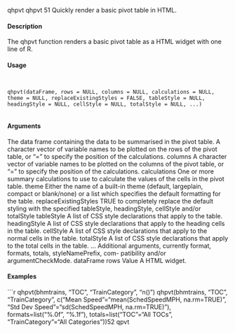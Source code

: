 

qhpvt
qhpvt
51
Quickly render a basic pivot table in HTML.

#### Description

The qhpvt function renders a basic pivot table as a HTML widget with one line of R.

#### Usage
<pre><code>

qhpvt(dataFrame, rows = NULL, columns = NULL, calculations = NULL,
theme = NULL, replaceExistingStyles = FALSE, tableStyle = NULL,
headingStyle = NULL, cellStyle = NULL, totalStyle = NULL, ...)

</code></pre>
#### Arguments

The data frame containing the data to be summarised in the pivot table.
A character vector of variable names to be plotted on the rows of the pivot table,
or "=" to specify the position of the calculations.
columns
A character vector of variable names to be plotted on the columns of the pivot
table, or "=" to specify the position of the calculations.
calculations
One or more summary calculations to use to calculate the values of the cells in
the pivot table.
theme
Either the name of a built-in theme (default, largeplain, compact or blank/none)
or a list which specifies the default formatting for the table.
replaceExistingStyles
TRUE to completely replace the default styling with the specified tableStyle,
headingStyle, cellStyle and/or totalStyle
tableStyle
A list of CSS style declarations that apply to the table.
headingStyle
A list of CSS style declarations that apply to the heading cells in the table.
cellStyle
A list of CSS style declarations that apply to the normal cells in the table.
totalStyle
A list of CSS style declarations that apply to the total cells in the table.
...
Additional arguments, currently format, formats, totals, styleNamePrefix, com-
patibility and/or argumentCheckMode.
dataFrame
rows
Value
A HTML widget.

#### Examples
```r

qhpvt(bhmtrains, "TOC", "TrainCategory", "n()")
qhpvt(bhmtrains, "TOC", "TrainCategory",
c("Mean Speed"="mean(SchedSpeedMPH, na.rm=TRUE)",
"Std Dev Speed"="sd(SchedSpeedMPH, na.rm=TRUE)"),
formats=list("%.0f", "%.1f"),
totals=list("TOC"="All TOCs",
"TrainCategory"="All Categories"))52
qpvt
